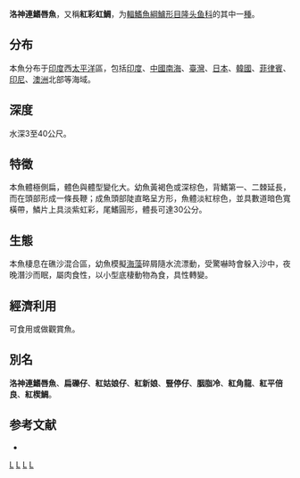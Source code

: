{{Speciesbox
| taxon = Iniistius dea
| status = LC
| status_system = IUCN3.1
| image = TensuAd.jpg
| binomial_authority = [[Temminck|Temminck]] & [[Schlegel|Schlegel]], 1845
| synonyms = *''Hemipteronotus dea''<br /><small>Temminck & Schlegel, 1845</small>
*''Xyrichtys dea''<br /><small>Temminck & Schlegel, 1845</small>
}}

'''洛神連鰭唇魚'''，又稱'''紅彩虹鯛'''，为[[輻鰭魚綱|輻鰭魚綱]][[鱸形目|鱸形目]][[隆头鱼科|隆头鱼科]]的其中一[[種|種]]。

==分布==
本魚分布于[[印度|印度]]西[[太平洋|太平洋]]區，包括[[印度|印度]]、[[中國|中國]][[南海|南海]]、[[臺灣|臺灣]]、[[日本|日本]]、[[韓國|韓國]]、[[菲律賓|菲律賓]]、[[印尼|印尼]]、[[澳洲|澳洲]]北部等海域。

==深度==
水深3至40公尺。

==特徵==
本魚體極側扁，體色與體型變化大。幼魚黃褐色或深棕色，背鰭第一、二棘延長，而在頭部形成一條長鞭；成魚頭部陡直略呈方形，魚體淡紅棕色，並具數道暗色寬橫帶，鱗片上具淡紫虹彩，尾鰭圓形，體長可達30公分。

==生態==
本魚棲息在礁沙混合區，幼魚模擬[[海藻|海藻]]碎屑隨水流漂動，受驚嚇時會躲入沙中，夜晚潛沙而眠，屬肉食性，以小型底棲動物為食，具性轉變。

==經濟利用==
可食用或做觀賞魚。

== 別名 ==
'''洛神連鰭唇魚'''、'''扁礫仔'''、'''紅姑娘仔'''、'''紅新娘'''、'''豎停仔'''、'''胭脂冷'''、'''紅角龍'''、'''紅平倍良'''、'''紅楔鯛'''。

== 参考文献 ==
*{{FishBase_species|genus=Iniistius|species=dea|year=2011|month=12}}

{{taxonbar}}
[[Category:_1845年描述的鱼类|L]]
[[Category:觀賞魚|L]]
[[Category:食用鱼|L]]
[[Category:頸鰭鱼属|L]]